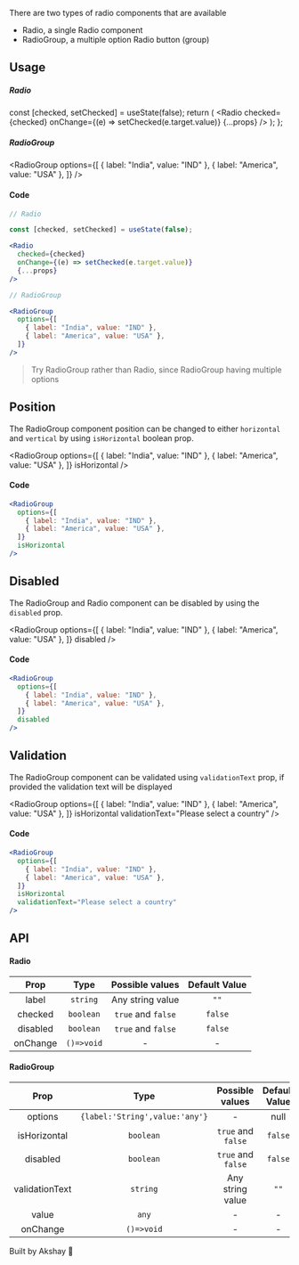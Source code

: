 
There are two types of radio components that are available

- Radio, a single Radio component
- RadioGroup, a multiple option Radio button (group)

## Usage

##### Radio

  const [checked, setChecked] = useState(false);
  return (
    <Radio
      checked={checked}
      onChange={(e) => setChecked(e.target.value)}
      {...props}
    />
  );
};

<RadioSingle label="Single Radio" />

##### RadioGroup

<RadioGroup
  options={[
    { label: "India", value: "IND" },
    { label: "America", value: "USA" },
  ]}
/>

#### Code

```jsx
// Radio

const [checked, setChecked] = useState(false);

<Radio
  checked={checked}
  onChange={(e) => setChecked(e.target.value)}
  {...props}
/>

// RadioGroup

<RadioGroup
  options={[
    { label: "India", value: "IND" },
    { label: "America", value: "USA" },
  ]}
/>
```

> Try RadioGroup rather than Radio, since RadioGroup having multiple options

## Position

The RadioGroup component position can be changed to either `horizontal` and `vertical` by using `isHorizontal` boolean
prop.

<RadioGroup
  options={[
    { label: "India", value: "IND" },
    { label: "America", value: "USA" },
  ]}
  isHorizontal
/>

#### Code

```jsx
<RadioGroup
  options={[
    { label: "India", value: "IND" },
    { label: "America", value: "USA" },
  ]}
  isHorizontal
/>
```

## Disabled

The RadioGroup and Radio component can be disabled by using the `disabled` prop.

<RadioGroup
  options={[
    { label: "India", value: "IND" },
    { label: "America", value: "USA" },
  ]}
  disabled
/>

#### Code

```jsx
<RadioGroup
  options={[
    { label: "India", value: "IND" },
    { label: "America", value: "USA" },
  ]}
  disabled
/>
```

## Validation

The RadioGroup component can be validated using `validationText` prop, if provided the validation text will be displayed

<RadioGroup
  options={[
    { label: "India", value: "IND" },
    { label: "America", value: "USA" },
  ]}
  isHorizontal
  validationText="Please select a country"
/>

#### Code

```jsx
<RadioGroup
  options={[
    { label: "India", value: "IND" },
    { label: "America", value: "USA" },
  ]}
  isHorizontal
  validationText="Please select a country"
/>
```

## API

#### Radio

|   Prop   |    Type    |  Possible values   | Default Value |
| :------: | :--------: | :----------------: | :-----------: |
|  label   |  `string`  |  Any string value  |     `""`      |
| checked  | `boolean`  | `true` and `false` |    `false`    |
| disabled | `boolean`  | `true` and `false` |    `false`    |
| onChange | `()=>void` |         -          |       -       |

#### RadioGroup

|      Prop      |              Type              |  Possible values   | Default Value |
| :------------: | :----------------------------: | :----------------: | :-----------: |
|    options     | `{label:'String',value:'any'}` |         -          |     null      |
|  isHorizontal  |           `boolean`            | `true` and `false` |    `false`    |
|    disabled    |           `boolean`            | `true` and `false` |    `false`    |
| validationText |            `string`            |  Any string value  |     `""`      |
|     value      |             `any`              |         -          |       -       |
|    onChange    |           `()=>void`           |         -          |       -       |

Built by Akshay 🤙
